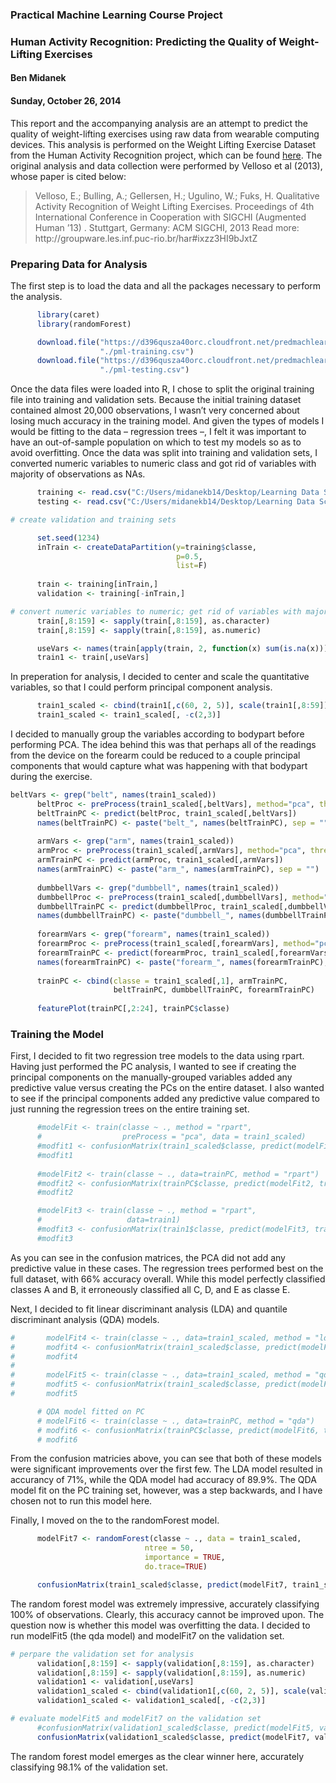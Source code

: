 
### Practical Machine Learning Course Project
### Human Activity Recognition: Predicting the Quality of Weight-Lifting Exercises
#### Ben Midanek
#### Sunday, October 26, 2014

This report and the accompanying analysis are an attempt to predict the quality of weight-lifting exercises using raw data from wearable computing devices. This analysis is performed on the Weight Lifting Exercise Dataset from the Human Activity Recognition project, which can be found [here](http://groupware.les.inf.puc-rio.br/har). The original analysis and data collection were performed by Velloso et al (2013), whose paper is cited below:


> Velloso, E.; Bulling, A.; Gellersen, H.; Ugulino, W.; Fuks, H. Qualitative Activity Recognition of Weight Lifting Exercises. Proceedings of 4th International Conference in Cooperation with SIGCHI (Augmented Human '13) . Stuttgart, Germany: ACM SIGCHI, 2013
> Read more: http://groupware.les.inf.puc-rio.br/har#ixzz3HI9bJxtZ


### Preparing Data for Analysis

The first step is to load the data and all the packages necessary to perform the analysis. 

```r
      library(caret)
      library(randomForest)
```

```r
      
      download.file("https://d396qusza40orc.cloudfront.net/predmachlearn/pml-training.csv", 
                    "./pml-training.csv")
      download.file("https://d396qusza40orc.cloudfront.net/predmachlearn/pml-testing.csv", 
                    "./pml-testing.csv")
```

Once the data files were loaded into R, I chose to split the original training file into training and validation sets. Because the initial training dataset contained almost 20,000 observations, I wasn't very concerned about losing much accuracy in the training model. And given the types of models I would be fitting to the data -- regression trees --, I felt it was important to have an out-of-sample population on which to test my models so as to avoid overfitting. Once the data was split into training and validation sets, I converted numeric variables to numeric class and got rid of variables with majority of observations as NAs.

```r

      training <- read.csv("C:/Users/midanekb14/Desktop/Learning Data Science/Coursera - Practical Machine Learning/pml-training.csv")
      testing <- read.csv("C:/Users/midanekb14/Desktop/Learning Data Science/Coursera - Practical Machine Learning/pml-testing.csv")

# create validation and training sets

      set.seed(1234)
      inTrain <- createDataPartition(y=training$classe,
                                     p=0.5,
                                     list=F)
      
      train <- training[inTrain,]
      validation <- training[-inTrain,]

# convert numeric variables to numeric; get rid of variables with majority NAs
      train[,8:159] <- sapply(train[,8:159], as.character)
      train[,8:159] <- sapply(train[,8:159], as.numeric)

      useVars <- names(train[apply(train, 2, function(x) sum(is.na(x))) < 100])
      train1 <- train[,useVars]
```

In preperation for analysis, I decided to center and scale the quantitative variables, so that I could perform principal component analysis.


```r
      train1_scaled <- cbind(train1[,c(60, 2, 5)], scale(train1[,8:59]))
      train1_scaled <- train1_scaled[, -c(2,3)]
```

I decided to manually group the variables according to bodypart before performing PCA. The idea behind this was that perhaps all of the readings from the device on the forearm could be reduced to a couple principal components that would capture what was happening with that bodypart during the exercise.

```r
beltVars <- grep("belt", names(train1_scaled))
      beltProc <- preProcess(train1_scaled[,beltVars], method="pca", thresh=0.8)
      beltTrainPC <- predict(beltProc, train1_scaled[,beltVars])
      names(beltTrainPC) <- paste("belt_", names(beltTrainPC), sep = "")
      
      armVars <- grep("arm", names(train1_scaled))
      armProc <- preProcess(train1_scaled[,armVars], method="pca", thresh=0.8)
      armTrainPC <- predict(armProc, train1_scaled[,armVars])
      names(armTrainPC) <- paste("arm_", names(armTrainPC), sep = "")
      
      dumbbellVars <- grep("dumbbell", names(train1_scaled))
      dumbbellProc <- preProcess(train1_scaled[,dumbbellVars], method="pca", thresh=0.8)
      dumbbellTrainPC <- predict(dumbbellProc, train1_scaled[,dumbbellVars])
      names(dumbbellTrainPC) <- paste("dumbbell_", names(dumbbellTrainPC), sep = "")
      
      forearmVars <- grep("forearm", names(train1_scaled))
      forearmProc <- preProcess(train1_scaled[,forearmVars], method="pca", thresh=0.8)
      forearmTrainPC <- predict(forearmProc, train1_scaled[,forearmVars])
      names(forearmTrainPC) <- paste("forearm_", names(forearmTrainPC), sep = "")
      
      trainPC <- cbind(classe = train1_scaled[,1], armTrainPC, 
                       beltTrainPC, dumbbellTrainPC, forearmTrainPC)
      
      featurePlot(trainPC[,2:24], trainPC$classe)
```


### Training the Model

First, I decided to fit two regression tree models to the data using rpart. Having just performed the PC analysis, I wanted to see if creating the principal components on the manually-grouped variables added any predictive value versus creating the PCs on the entire dataset. I also wanted to see if the principal components added any predictive value compared to just running the regression trees on the entire training set.

```r
      
      #modelFit <- train(classe ~ ., method = "rpart",
      #                  preProcess = "pca", data = train1_scaled)
      #modfit1 <- confusionMatrix(train1_scaled$classe, predict(modelFit, train1_scaled))
      #modfit1
      
      #modelFit2 <- train(classe ~ ., data=trainPC, method = "rpart")
      #modfit2 <- confusionMatrix(trainPC$classe, predict(modelFit2, trainPC))
      #modfit2

      #modelFit3 <- train(classe ~ ., method = "rpart",
      #                   data=train1)
      #modfit3 <- confusionMatrix(train1$classe, predict(modelFit3, train1))
      #modfit3

```

As you can see in the confusion matrices, the PCA did not add any predictive value in these cases. The regression trees performed best on the full dataset, with 66% accuracy overall. While this model perfectly classified classes A and B, it erroneously classified all C, D, and E as classe E.

Next, I decided to fit linear discriminant analysis (LDA) and quantile discriminant analysis (QDA) models.

```r
#       modelFit4 <- train(classe ~ ., data=train1_scaled, method = "lda")
#       modfit4 <- confusionMatrix(train1_scaled$classe, predict(modelFit4, train1_scaled))
#       modfit4
# 
#       modelFit5 <- train(classe ~ ., data=train1_scaled, method = "qda")
#       modfit5 <- confusionMatrix(train1_scaled$classe, predict(modelFit5, train1_scaled))
#       modfit5

      # QDA model fitted on PC
      # modelFit6 <- train(classe ~ ., data=trainPC, method = "qda")
      # modfit6 <- confusionMatrix(trainPC$classe, predict(modelFit6, trainPC))
      # modfit6
```

From the confusion matricies above, you can see that both of these models were significant improvements over the first few. The LDA model resulted in accurancy of 71%, while the QDA model had accuracy of 89.9%. The QDA model fit on the PC training set, however, was a step backwards, and I have chosen not to run this model here.

Finally, I moved on the to the randomForest model.

```r

      modelFit7 <- randomForest(classe ~ ., data = train1_scaled, 
                              ntree = 50,
                              importance = TRUE,
                              do.trace=TRUE)

      confusionMatrix(train1_scaled$classe, predict(modelFit7, train1_scaled))
```

The random forest model was extremely impressive, accurately classifying 100% of observations. Clearly, this accuracy cannot be improved upon. The question now is whether this model was overfitting the data. I decided to run modelFit5 (the qda model) and modelFit7 on the validation set.



```r

# perpare the validation set for analysis
      validation[,8:159] <- sapply(validation[,8:159], as.character)
      validation[,8:159] <- sapply(validation[,8:159], as.numeric)
      validation1 <- validation[,useVars]
      validation1_scaled <- cbind(validation1[,c(60, 2, 5)], scale(validation1[,8:59]))
      validation1_scaled <- validation1_scaled[, -c(2,3)]

# evaluate modelFit5 and modelFit7 on the validation set
      #confusionMatrix(validation1_scaled$classe, predict(modelFit5, validation1_scaled))
      confusionMatrix(validation1_scaled$classe, predict(modelFit7, validation1_scaled))
```

The random forest model emerges as the clear winner here, accurately classifying 98.1% of the validation set.